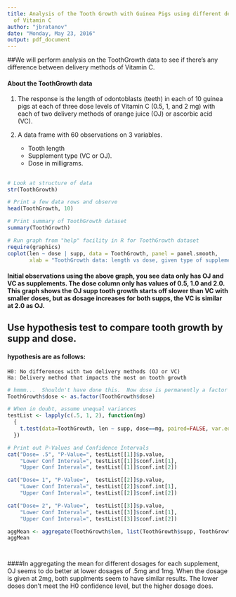---
title: Analysis of the Tooth Growth with Guinea Pigs using different delivery methods
  of Vitamin C
author: "jbratanov"
date: "Monday, May 23, 2016"
output: pdf_document
---
##We will perform analysis on the ToothGrowth data to see if there's any difference between delivery methods of Vitamin C.

#### About the ToothGrowth data
 1. The response is the length of odontoblasts (teeth) in each of 10 guinea pigs at each of three dose levels of Vitamin C (0.5, 1, and 2 mg) with each of two delivery methods of orange juice (OJ) or ascorbic acid (VC).
 2. A data frame with 60 observations on 3 variables. 

    - Tooth length 
    - Supplement type (VC or OJ). 
    - Dose in milligrams.  


## 
```{r}
# Look at structure of data
str(ToothGrowth)

# Print a few data rows and observe
head(ToothGrowth, 10)

# Print summary of ToothGrowth dataset
summary(ToothGrowth)

# Run graph from "help" facility in R for ToothGrowth dataset
require(graphics)
coplot(len ~ dose | supp, data = ToothGrowth, panel = panel.smooth,
       xlab = "ToothGrowth data: length vs dose, given type of supplement")
```

#### Initial observations using the above graph, you see data only has OJ and VC as supplements.  The dose column only has values of 0.5, 1.0 and 2.0.  This graph shows the OJ supp tooth growth starts off slower than VC with smaller doses, but as dosage increases for both supps, the VC is similar at 2.0 as OJ.

## Use hypothesis test to compare tooth growth by supp and dose.
#### hypothesis are as follows:

    H0: No differences with two delivery methods (OJ or VC)
    Ha: Delivery method that impacts the most on tooth growth
```{r}

# hmmm...  Shouldn't have done this.  Now dose is permanently a factor
ToothGrowth$dose <- as.factor(ToothGrowth$dose)

# When in doubt, assume unequal variances
testList <- lapply(c(.5, 1, 2), function(mg)
  {
    t.test(data=ToothGrowth, len ~ supp, dose==mg, paired=FALSE, var.equal=FALSE)
  })

# Print out P-Values and Confidence Intervals
cat("Dose= .5", "P-Value=", testList[[1]]$p.value,
    "Lower Conf Interval=", testList[[1]]$conf.int[1],
    "Upper Conf Interval=", testList[[1]]$conf.int[2])

cat("Dose= 1", "P-Value=",  testList[[2]]$p.value,
    "Lower Conf Interval=", testList[[2]]$conf.int[1],
    "Upper Conf Interval=", testList[[2]]$conf.int[2])

cat("Dose= 2", "P-Value=",  testList[[3]]$p.value,
    "Lower Conf Interval=", testList[[3]]$conf.int[1],
    "Upper Conf Interval=", testList[[3]]$conf.int[2])

aggMean <- aggregate(ToothGrowth$len, list(ToothGrowth$supp, ToothGrowth$dose), mean)
aggMean




```
####In aggregating the mean for different dosages for each supplement, OJ seems to do better at lower dosages of .5mg and 1mg.  When the dosage is given at 2mg, both supplments seem to have similar results.  The lower doses don't meet the H0 confidence level, but the higher dosage does.



